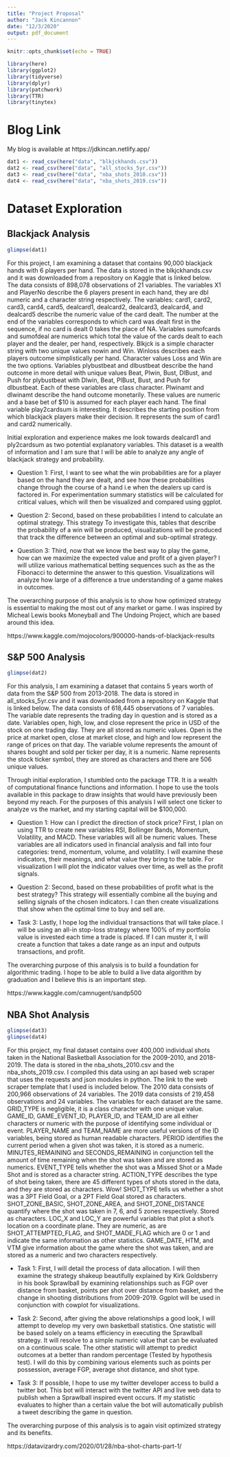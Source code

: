 ```yaml
---
title: "Project Proposal"
author: "Jack Kincannon"
date: "12/3/2020"
output: pdf_document
---
```


```r
knitr::opts_chunk$set(echo = TRUE)

library(here)
library(ggplot2)
library(tidyverse)
library(dplyr)
library(patchwork)
library(TTR)
library(tinytex)
```

# Blog Link

My blog is available at https://jdkincan.netlify.app/
```r
dat1 <- read_csv(here("data", "blkjckhands.csv"))
dat2 <- read_csv(here("data", "all_stocks_5yr.csv"))
dat3 <- read_csv(here("data", "nba_shots_2010.csv"))
dat4 <- read_csv(here("data", "nba_shots_2019.csv"))
```

# Dataset Exploration

## Blackjack Analysis

```r
glimpse(dat1)
```

For this project, I am examining a dataset that contains 90,000 blackjack hands with 6 players per hand. The data is stored in the blkjckhands.csv and it was downloaded from a repository on Kaggle that is linked below. The data consists of 898,078 observations of 21 variables. The variables X1 and PlayerNo describe the 6 players present in each hand, they are dbl numeric and a character string respectively. The variables: card1, card2, card3, card4, card5, dealcard1, dealcard2, dealcard3, dealcard4, and dealcard5 describe the numeric value of the card dealt. The number at the end of the variables corresponds to which card was dealt first in the sequence, if no card is dealt 0 takes the place of NA. Variables sumofcards and sumofdeal are numerics which total the value of the cards dealt to each player and the dealer, per hand, respectively. Blkjck is a simple character string with two unique values 
nowin and Win. Winloss describes each players outcome simplistically per hand. Character values Loss and Win are the two options. Variables plybustbeat and dlbustbeat describe the hand outcome in more detail with unique values Beat, Plwin, Bust, DlBust, and Push for plybustbeat with Dlwin, Beat, PlBust, Bust, and Push for dlbustbeat. Each of these variables are class character. Plwinamt and dlwinamt describe the hand outcome monetarily. These values are numeric and a base bet of $10 is assumed for each player each hand. The final variable play2cardsum is interesting. It describes the starting position from which blackjack players make their decision. It represents the sum of card1 and card2 numerically.

Initial exploration and experience makes me look towards dealcard1 and ply2cardsum as two potential explanatory variables. This dataset is a wealth of information and I am sure that I will be able to analyze any angle of blackjack strategy and probability. 

- Question 1: First, I want to see what the win probabilities are for a player based on the hand they are dealt, and see how these probabilities change through the course of a hand i.e when the dealers up card is factored in. For experimentation summary statistics will be calculated for critical values, which will then be visualized and compared using ggplot. 

- Question 2: Second, based on these probabilities I intend to calculate an optimal strategy. This strategy   To investigate this, tables that describe the probability of a win will be produced, visualizations will be produced that track the difference between an optimal and sub-optimal strategy. 

- Question 3: Third, now that we know the best way to play the game, how can we maximize the expected value and profit of a given player? I will utilize various mathematical betting sequences such as the as the Fibonacci to determine the answer to this question. Visualizations will analyze how large of a difference a true understanding of a game makes in outcomes. 

The overarching purpose of this analysis is to show how optimized strategy is essential to making the most out of any market or game. I was inspired by Micheal Lewis books Moneyball and The Undoing Project, which are based around this idea.

https://www.kaggle.com/mojocolors/900000-hands-of-blackjack-results


## S&P 500 Analysis

```r
glimpse(dat2)
```
For this analysis, I am examining a dataset that contains 5 years worth of data from the S&P 500 from 2013-2018. The data is stored in all_stocks_5yr.csv and it was downloaded from a repository on Kaggle that is linked below. The data consists of 618,445 observations of 7 variables. The variable date represents the trading day in question and is stored as a date. Variables open, high, low, and close represent the price in USD of the stock on one trading day. They are all stored as numeric values. Open is the price at market open, close at market close, and high and low represent the range of prices on that day. The variable volume represents the amount of shares bought and sold per ticker per day, it is a numeric. Name represents the stock ticker symbol, they are stored as characters and there are 506 unique values. 

Through initial exploration, I stumbled onto the package TTR. It is a wealth of computational finance functions and information. I hope to use the tools available in this package to draw insights that would have previously been beyond my reach. For the purposes of this analysis I will select one ticker to analyze vs the market, and my starting capital will be $100,000. 

- Question 1: How can I predict the direction of stock price? First, I plan on using TTR to create new variables RSI, Bollinger Bands, Momentum, Volatility, and MACD. These variables will all be numeric values. These variables are all indicators used in financial analysis and fall into four categories: trend, momentum, volume, and volatility. I will examine these indicators, their meanings, and what value they bring to the table. For visualization I will plot the indicator values over time, as well as the profit signals. 

- Question 2: Second, based on these probabilities of profit what is the best strategy? This strategy will essentially combine all the buying and selling signals of the chosen indicators. I can then create visualizations that show when the optimal time to buy and sell are. 

- Task 3: Lastly, I hope log the individual transactions that will take place. I will be using an all-in stop-loss strategy where 100% of my portfolio value is invested each time a trade is placed. If I can muster it, I will create a function that takes a date range as an input and outputs transactions, and profit.

The overarching purpose of this analysis is to build a foundation for algorithmic trading. I hope to be able to build a live data algorithm by graduation and I believe this is an important step. 

https://www.kaggle.com/camnugent/sandp500


## NBA Shot Analysis

```r
glimpse(dat3)
glimpse(dat4)
```

For this project, my final dataset contains over 400,000 individual shots taken in the National Basketball Association for the 2009-2010, and 2018-2019. The data is stored in the nba_shots_2010.csv and the nba_shots_2019.csv. I compiled this data using an api based web scraper that uses the requests and json modules in python. The link to the web scraper template that I used is included below. The 2010 data consists of 200,966 observations of 24 variables. The 2019 data consists of 219,458 observations and 24 variables. The variables for each dataset are the same. GRID_TYPE is negligible, it is a class character with one unique value. GAME_ID, GAME_EVENT_ID, PLAYER_ID, and TEAM_ID are all either characters or numeric with the purpose of identifying some individual or event. PLAYER_NAME and TEAM_NAME are more useful versions of the ID variables, being stored as human readable characters. PERIOD identifies the current period when a given shot was taken, it is stored as a numeric. MINUTES_REMAINING and SECONDS_REMAINING in conjunction tell the amount of time remaining when the shot was taken and are stored as numerics. EVENT_TYPE tells whether the shot was a Missed Shot or a Made Shot and is stored as a character string. ACTION_TYPE describes the type of shot being taken, there are 45 different types of shots stored in the data, and they are stored as characters. Wow! SHOT_TYPE tells us whether a shot was a 3PT Field Goal, or a 2PT Field Goal stored as characters. SHOT_ZONE_BASIC, SHOT_ZONE_AREA, and SHOT_ZONE_DISTANCE quantify where the shot was taken in 7, 6, and 5 zones respectively. Stored as characters. LOC_X and LOC_Y are powerful variables that plot a shot's location on a coordinate plane. They are numeric, as are SHOT_ATTEMPTED_FLAG, and SHOT_MADE_FLAG which are 0 or 1 and indicate the same information as other statistics. GAME_DATE, HTM, and VTM give information about the game where the shot was taken, and are stored as a numeric and two characters respectively.  

- Task 1: First, I will detail the process of data allocation. I will then examine the strategy shakeup beautifully explained by Kirk Goldsberry in his book Sprawlball by examining relationships such as FGP over distance from basket, points per shot over distance from basket, and the change in shooting distributions from 2009-2019. Ggplot will be used in conjunction with cowplot for visualizations. 

- Task 2: Second, after giving the above relationships a good look, I will attempt to develop my very own basketball statistics. One statistic will be based solely on a teams efficiency in executing the Sprawlball strategy. It will resolve to a simple numeric value that can be evaluated on a continuous scale. The other statistic will attempt to predict outcomes at a better than random percentage (Tested by hypothesis test). I will do this by combining various elements such as points per possession, average FGP, average shot distance, and shot type. 

- Task 3: If possible, I hope to use my twitter developer access to build a twitter bot. This bot will interact with the twitter API and live web data to publish when a Sprawlball inspired event occurs. If my statistic evaluates to higher than a certain value the bot will automatically publish a tweet describing the game in question. 

The overarching purpose of this analysis is to again visit optimized strategy and its benefits. 

https://datavizardry.com/2020/01/28/nba-shot-charts-part-1/